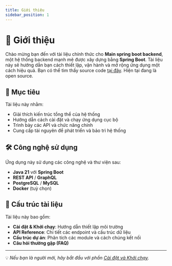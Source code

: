 ```yaml
---
title: Giới thiệu
sidebar_position: 1
---
```


# 🚀 Giới thiệu

Chào mừng bạn đến với tài liệu chính thức cho **Main spring boot backend**, một hệ thống backend mạnh mẽ được xây dựng bằng **Spring Boot**. Tài liệu này sẽ hướng dẫn bạn cách thiết lập, vận hành và mở rộng ứng dụng một cách hiệu quả.
Bạn có thể tìm thấy source code [tại đây](https://github.com/Pham-Duc-Luu/Lexilearn-backend-service-spring-boot). Hiện tại đang là open source.

## 🎯 Mục tiêu

Tài liệu này nhằm:

- Giải thích kiến trúc tổng thể của hệ thống
- Hướng dẫn cách cài đặt và chạy ứng dụng cục bộ
- Trình bày các API và chức năng chính
- Cung cấp tài nguyên để phát triển và bảo trì hệ thống

## 🛠️ Công nghệ sử dụng

Ứng dụng này sử dụng các công nghệ và thư viện sau:

- **Java 21** với **Spring Boot**
- **REST API** / **GraphQL**
- **PostgreSQL** / **MySQL**
- **Docker** (tuỳ chọn)

## 📁 Cấu trúc tài liệu

Tài liệu này bao gồm:

- **Cài đặt & Khởi chạy**: Hướng dẫn thiết lập môi trường
- **API Reference**: Chi tiết các endpoint và cấu trúc dữ liệu
- **Cấu trúc dự án**: Phân tích các module và cách chúng kết nối
- **Câu hỏi thường gặp (FAQ)**

---

💡 _Nếu bạn là người mới, hãy bắt đầu với phần [Cài đặt và Khởi chạy](./setup)._

